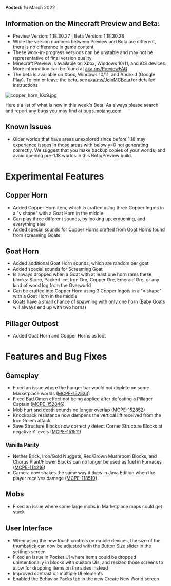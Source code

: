 **Posted:** 16 March 2022

## Information on the Minecraft Preview and Beta:  

-   Preview Version: 1.18.30.27 | Beta Version: 1.18.30.26
-   While the version numbers between Preview and Beta are different, there is no difference in game content  
-   These work-in-progress versions can be unstable and may not be representative of final version quality  
-   Minecraft Preview is available on Xbox, Windows 10/11, and iOS devices. More information can be found at [aka.ms/PreviewFAQ](http://aka.ms/PreviewFAQ)  
-   The beta is available on Xbox, Windows 10/11, and Android (Google Play). To join or leave the beta, see [aka.ms/JoinMCBeta](https://aka.ms/JoinMCBeta) for detailed instructions

![copper_horn_16x9.jpg](https://feedback.minecraft.net/hc/article_attachments/4847375150605/copper_horn_16x9.jpg)

Here's a list of what is new in this week's Beta! As always please search and report any bugs you may find at [bugs.mojang.com](http://bugs.mojang.com/).

## **Known Issues**

-   Older worlds that have areas unexplored since before 1.18 may experience issues in those areas with below y=0 not generating correctly. We suggest that you make backup copies of your worlds, and avoid opening pre-1.18 worlds in this Beta/Preview build.

# **Experimental Features**

## **Copper Horn**

-   Added Copper Horn item, which is crafted using three Copper Ingots in a "v shape" with a Goat Horn in the middle
-   Can play three different sounds, by looking up, crouching, and everything else
-   Added special sounds for Copper Horns crafted from Goat Horns found from screaming Goats

## **Goat Horn**

-   Added additional Goat Horn sounds, which are random per goat
-   Added special sounds for Screaming Goat
-   Is always dropped when a Goat with at least one horn rams these blocks: Stone, Packed ice, Iron Ore, Copper Ore, Emerald Ore, or any kind of wood log from the Overworld
-   Can be crafted into Copper Horn using 3 Copper Ingots in a "v shape" with a Goat Horn in the middle
-   Goats have a small chance of spawning with only one horn (Baby Goats will always end up with two horns)

## **Pillager Outpost**

-   Added Goat Horn and Copper Horns as loot

# **Features and Bug Fixes**

## **Gameplay**

-   Fixed an issue where the hunger bar would not deplete on some Marketplace worlds ([MCPE-152533](https://bugs.mojang.com/browse/MCPE-152533))
-   Fixed Bad Omen effect not being applied after defeating a Pillager Captain ([MCPE-152846](https://bugs.mojang.com/browse/MCPE-152846))
-   Mob hurt and death sounds no longer overlap ([MCPE-152852](https://bugs.mojang.com/browse/MCPE-152852))
-   Knockback resistance now dampens the vertical lift received from the Iron Golem attack
-   Save Structure Blocks now correctly detect Corner Structure Blocks at negative Y levels ([MCPE-151511](https://bugs.mojang.com/browse/MCPE-151511))

### **Vanilla Parity**

-   Nether Brick, Iron/Gold Nuggets, Red/Brown Mushroom Blocks, and Chorus Plant/Flower Blocks can no longer be used as fuel in Furnaces ([MCPE-114216](https://bugs.mojang.com/browse/MCPE-114216))
-   Camera now shakes the same way it does in Java Edition when the player receives damage ([MCPE-118510](https://bugs.mojang.com/browse/MCPE-118510))

## **Mobs**

-   Fixed an issue where some large mobs in Marketplace maps could get stuck

## **User Interface**

-   When using the new touch controls on mobile devices, the size of the thumbstick can now be adjusted with the Button Size slider in the settings screen
-   Fixed an issue in Pocket UI where items could be dropped unintentionally in blocks with custom UIs, and resized those screens to allow for dropping items on the sides instead
-   Improved contrast on multiple UI elements
-   Enabled the Behavior Packs tab in the new Create New World screen

